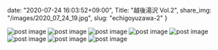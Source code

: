date: "2020-07-24 16:03:52+09:00",
Title: "越後湯沢 Vol.2",
share_img: "/images/2020_07_24_19.jpg",
slug: "echigoyuzawa-2"
}

<img src="/images/2020_07_24_14.jpg" alt="post image" />
<img src="/images/2020_07_24_15.jpg" alt="post image" />
<img src="/images/2020_07_24_16.jpg" alt="post image" />
<img src="/images/2020_07_24_17.jpg" alt="post image" />
<img src="/images/2020_07_24_18.jpg" alt="post image" />
<img src="/images/2020_07_24_19.jpg" alt="post image" />
<img src="/images/2020_07_24_20.jpg" alt="post image" />
<img src="/images/2020_07_24_21.jpg" alt="post image" />